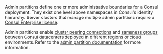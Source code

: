 Admin partitions define one or more administrative boundaries for a Consul deployment. They exist one level above namespaces in Consul's identity hierarchy. Server clusters that manage multiple admin partitions require a [Consul Enterprise license](/consul/docs/enterprise/license). 

Admin partitions enable [cluster peering connections](/consul/docs/east-west/cluster-peering) and [sameness groups](/consul/docs/segment/sameness-group) between Consul datacenters deployed in different regions or cloud environments. Refer to the [admin partition documentation](/consul/docs/segment/admin-partition) for more information.